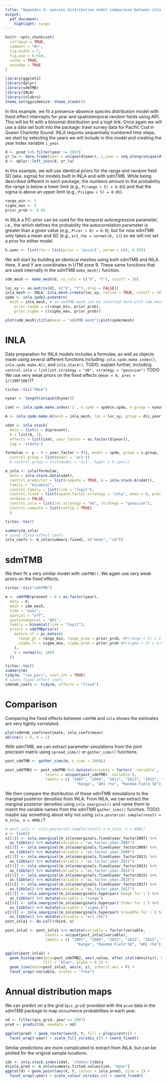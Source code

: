 ```yaml
---
title: "Appendix 4: species distribution model comparison between inla and sdmTMB"
output:
  pdf_document:
    highlight: tango
---
```


```r
knitr::opts_chunk$set(
  collapse = TRUE,
  comment = "#>",
  fig.width = 7,
  fig.asp = 0.618,
  cache = TRUE,
  autodep = TRUE
)
```


```r
library(ggplot2)
library(dplyr)
library(sdmTMB)
library(INLA)
library(inlabru)
theme_set(ggsidekick::theme_sleek())
```

In this example, we fit a presence-absence species distribution model with fixed effect intercepts for year and spatiotemporal random fields using AR1. 
This will be fit with a binomial distribution and a logit link. 
Once again we will use a data set built into the package: trawl survey data for Pacific Cod in Queen Charlotte Sound.
INLA requires sequentially numbered time steps, we start by selecting the years we will include in this model and creating the year index variable `i_year`.

```r
d <- pcod %>% filter(year >= 2007)
yr_lu <- data.frame(year = unique(d$year), i_year = seq_along(unique(d$year)))
d <- dplyr::left_join(d, yr_lu)
```

In this example, we will use identical priors for the range and random field SD (aka. sigma) for models built in INLA and with sdmTMB.
While being described different in each package, the numbers amount to the probability the range is below a lower limit (e.g., `P(range < 5) = 0.05`) and that the sigma is above an upper limit (e.g., `P(sigma > 5) = 0.05`).

```r
range_min <- 5
sigma_max <- 5
prior_prob <- 0.05
```

In INLA a PC-prior can be used for the temporal autoregressive parameter, i.e., the which defines the probability the autocorrelation parameter is greater than a given value (e.g., `P(cor > 0) = 0.9`), but for now sdmTMB only takes a mean and SD (e.g., `ar1_rho = normal(0, 1)`) so we will not set a prior for either model.

```r
h.spec <- list(rho = list(prior = 'pccor1', param = c(0, 0.9)))
```

We will start by building an identical meshes using both sdmTMB and INLA.
Here, X and Y are coordinates in UTM zone 9.
These same functions that are used internally in the sdmTMB `make_mesh()` function. 

```r
sdm_mesh <- make_mesh(d, xy_cols = c("X", "Y"), cutoff = 10)
```

```r
loc_xy <- as.matrix(d[, c("X", "Y"), drop = FALSE])
inla_mesh <- INLA::inla.mesh.create(loc_xy, refine = TRUE, cutoff = 10)
spde <- inla.spde2.pcmatern(
  mesh = inla_mesh, # an smdTMB mesh can be inserted here with sdm_mesh$mesh
    prior.range = c(range_min, prior_prob),
    prior.sigma = c(sigma_max, prior_prob)) 
```

```r
plot(sdm_mesh);title(main = "sdmTMB mesh");plot(spde$mesh)
```


# INLA 

Data preparation for INLA models includes a formulae, as well as objects made using several different functions including: `inla.spde.make.index()`, `inla.spde.make.A()`, and `inla.stack()`.
TODO: explain further, including `control.inla = list(int.strategy = "eb", strategy = "gaussian")` 
TODO: We use very weak priors on the fixed effects (`mean = 0, prec = 1/(100*100)`)?


```r
tictoc::tic("INLA")

nyear <- length(unique(d$year))

iset <- inla.spde.make.index('i', n.spde = spde$n.spde, n.group = nyear)

A <- inla.spde.make.A(mesh = inla_mesh, loc = loc_xy, group = d$i_year)

sdat <- inla.stack(
  data = list(y = d$present),
  A = list(A, 1),
  effects = list(iset, year_factor = as.factor(d$year)),
  tag = 'stdata')

formulae <- y ~ 0 + year_factor + f(i, model = spde, group = i.group,
  control.group = list(model = 'ar1'))
  # control.group = list(model = 'ar1', hyper = h.spec))

m_inla <- inla(formulae,
  data = inla.stack.data(sdat),
  control.predictor = list(compute = TRUE, A = inla.stack.A(sdat)),
  family = "binomial",
  control.family = list(link = "logit"),
  control.fixed = list(expand.factor.strategy = 'inla', mean = 0, prec = 1/(100*100)),
  verbose = FALSE,
  control.inla = list(int.strategy = "eb", strategy = "gaussian"),
  control.compute = list(config = TRUE)
  )

tictoc::toc()

summary(m_inla)
# saves fixed effect coefs
inla_coefs <- m_inla$summary.fixed[, c("mean", "sd")]
```

<!-- # inlabru -->

<!-- *** NOT WORKING YET *** -->

<!-- There are a couple ways to include the fixed effects with `inlabru`. Unfortunately, using factor variables in the standard equation syntax does not work. In the first case, we can create a design matrix and add year effects individually to the formula. -->


<!-- Now we can set up the design matrix for `inlabru`   -->

<!-- ```{r echo = F} -->
<!-- m <- lm(present ~ -1 + as.factor(year), data = d) -->
<!-- model_mat <- model.matrix(m) -->
<!-- colnames(model_mat) <- paste0("x", unique(d$year)) -->
<!-- dat <- cbind(d, model_mat) %>% mutate(x = X, y = Y) -->

<!-- # dat <- dat %>% sf::st_as_sf(coords = c("x", "y")) -->

<!-- coordinates(dat) <- c("x", "y") -->
<!-- dat <- as(dat, "SpatialPointsDataFrame") -->
<!-- ``` -->

<!-- Next we set up the `components` object for the model. This includes a formula with fixed or random effects (here only fixed) and the design of the spatial random field. The name `spatrf` can be anything, but includes the coordinates, spde model, and how the year effects are shared.  -->

<!-- ```{r eval = F, echo = F} -->
<!-- components <- present ~ 0 +  -->
<!--     x2009 + x2011 + x2013 + x2015 + x2017  +  -->
<!--     # x2009(main=x2009, model="linear") + -->
<!--     # x2011(main=x2011, model="linear") + -->
<!--     # x2013(main=x2013, model="linear") + -->
<!--     # x2015(main=x2015, model="linear") + -->
<!--     # x2017(main=x2017, model="linear") + -->
<!--     spatrf(coordinates, model = spde, group = year, ngroup=length(unique(d$year)), -->
<!--       control.group = list(model = 'ar1', hyper = h.spec)) -->

<!-- m_bru <- bru( -->
<!--   components = components, -->
<!--   family = "binomial", -->
<!--   options =  -->
<!--    list(bru_verbose = TRUE,  -->
<!--         control.fixed = list(expand.factor.strategy = 'inla'), -->
<!--         control.family = list(link = "logit"), -->
<!--         control.inla = list(int.strategy = "eb", strategy = "gaussian"), -->
<!--         control.compute = list(config = TRUE) -->
<!--   ), -->
<!--   data = dat -->
<!-- ) -->

<!-- bru_coefs <- m_bru$summary.fixed[, c("mean", "sd")] -->
<!-- summary(m_bru) -->
<!-- ``` -->


<!-- The other way to set up the fixed coefficients with `inlabru` is to use the `fac` argument. Note the location of the parameters changes from to `summary.random$fac` -->

<!-- ```{r } -->
<!-- tictoc::tic("bru") -->

<!-- components <- present ~ 0 + -->
<!--   spatrf(main = coordinates, model = spde, group = dat$year, ngroup=length(unique(dat$year)), -->
<!--       control.group = list(model = 'ar1')) + -->
<!--       # control.group = list(model = 'ar1', hyper = h.spec)) + -->
<!--   # fac(main = year,  model = "iid", -->
<!--   #     hyper = list(prec = list(initial = log(1e-6), -->
<!--   #                            fixed = TRUE)) -->
<!--   # ) -->
<!--   fac(main = year,  model = "factor_full") -->

<!-- m_bru <- bru( -->
<!--   components = components, -->
<!--   family = "binomial", -->
<!--   options =  -->
<!--    list(bru_verbose = TRUE,  -->
<!--         control.fixed = list(expand.factor.strategy = 'inla'), -->
<!--         control.family = list(link = "logit"), -->
<!--         control.inla = list(int.strategy = "eb", strategy = "gaussian"), -->
<!--         control.compute = list(config = TRUE) -->
<!--   ), -->
<!--   data = dat -->
<!-- ) -->
<!-- tictoc::toc() -->

<!-- bru_coefs <- m_bru$summary.random$fac[, c("mean", "sd")] -->
<!-- summary(m_bru) -->
<!-- ``` -->


<!-- ```{r} -->
<!-- m_bru <- bru_rerun(m_bru, options = list()) -->
<!-- summary(m_bru) -->
<!-- ``` -->


<!-- Comparing the spatial random effects between `INLA` and `inlabru` shows us that the latter is not estimating well. -->

<!-- ```{r} -->
<!-- m_inla$summary.hyperpar[, c("mean", "sd")] -->
<!-- m_bru$summary.hyperpar[, c("mean", "sd")] -->
<!-- ``` -->

<!-- As a result the fixed effect estimates are also quite different.  -->

<!-- ```{r} -->
<!-- plot(inla_coefs$mean, bru_coefs$mean) -->
<!-- abline(a = 0, b = 1) -->
<!-- ``` -->


# sdmTMB

We then fit a very similar model with `sdmTMB()`. 
We again use very weak priors on the fixed effects.

```r
tictoc::tic("sdmTMB")

m <- sdmTMB(present ~ 0 + as.factor(year), 
  data = d, 
  mesh = sdm_mesh, 
  time = "year",
  spatial = "off", 
  spatiotemporal = "AR1", 
  family = binomial(link = "logit"),
  priors = sdmTMBpriors(
    matern_st = pc_matern(
      range_gt = range_min, range_prob = prior_prob, #P(range > 5) = 1-0.05
      sigma_lt = sigma_max, sigma_prob = prior_prob #P(sigma < 5) = 1-0.05
    ),
    b = normal(0, 100)
  ))

tictoc::toc()
summary(m)
tidy(m, "ran_pars", conf.int = TRUE)
# saves fixed effect coefs
sdmtmb_coefs <- tidy(m, effects = "fixed")
```

# Comparison

Comparing the fixed effects between `sdmTMB` and `inla` shows the estimates are very tightly correlated.  

```r
plot(sdmtmb_coefs$estimate, inla_coefs$mean)
abline(a = 0, b = 1)
```


With sdmTMB, we can extract parameter simulations from the joint precision matrix using `spread_sims()` or `gather_sims()` functions.

```r
post_sdmTMB <- gather_sims(m, n_sims = 2000L)

post_sdmTMB2 <- post_sdmTMB %>% mutate(variable = factor(`.variable`, 
                  levels = unique(post_sdmTMB$`.variable`), 
                  labels = c( "2007", "2009", "2011", "2013", "2015", "2017", 
                                "Range", "AR1 rho", "Random Field SD")))
```


We then compare the distribution of these sdmTMB simulations to the marginal posterior densities from INLA. 
From INLA, we can extract the marginal posterior densities using `inla.smarginal()` and name them to match the variable names from the sdmTMB `gather_sims()` function.
TODO: maybe say something about why not using `inla.posterior.sample(result = m_inla, n = 400L)`?

```r
# post_inla <- inla.posterior.sample(result = m_inla, n = 400L)
x <- list()
x[[1]] <- inla.smarginal(m_inla$marginals.fixed$year_factor2007) %>% 
  as_tibble() %>% mutate(variable = "as.factor.year.2007") 
x[[2]] <- inla.smarginal(m_inla$marginals.fixed$year_factor2009) %>% 
  as_tibble() %>% mutate(variable = "as.factor.year.2009") 
x[[3]] <- inla.smarginal(m_inla$marginals.fixed$year_factor2011) %>% 
  as_tibble() %>% mutate(variable = "as.factor.year.2011") 
x[[4]] <- inla.smarginal(m_inla$marginals.fixed$year_factor2013) %>% 
  as_tibble() %>% mutate(variable = "as.factor.year.2013") 
x[[5]] <- inla.smarginal(m_inla$marginals.fixed$year_factor2015) %>% 
  as_tibble() %>% mutate(variable = "as.factor.year.2015") 
x[[6]] <- inla.smarginal(m_inla$marginals.fixed$year_factor2017) %>% 
  as_tibble() %>% mutate(variable = "as.factor.year.2017") 
x[[7]] <- inla.smarginal(m_inla$marginals.hyperpar$`Range for i`) %>% 
  as_tibble() %>% mutate(variable = "range") 
x[[8]] <- inla.smarginal(m_inla$marginals.hyperpar$`Stdev for i`) %>% 
  as_tibble() %>% mutate(variable = "sigma_E") 
x[[9]] <- inla.smarginal(m_inla$marginals.hyperpar$`GroupRho for i`) %>% 
  as_tibble() %>% mutate(variable = "ar1_rho") 
post_inla1 <- do.call(rbind, x)

post_inla2 <- post_inla1 %>% mutate(variable = factor(variable, 
                  levels = unique(post_inla1$variable), 
                  labels = c( "2007", "2009", "2011", "2013", "2015", "2017", 
                                "Range", "Random Field SD", "AR1 rho")))
```


```r
ggplot(post_inla2) + 
  geom_histogram(data=post_sdmTMB2, aes(.value, after_stat(density)), bins = 30, 
                 fill = "blue", alpha = 0.2) + 
  geom_line(data=post_inla2, aes(x, y), inherit.aes = F) + 
  facet_wrap(~variable, scales = "free") 
```

# Annual distribution maps

We can predict on a the grid (`qcs_grid`) provided with the `pcod` data in the sdmTMB package to map occurrence probabilities in each year. 

```r
nd <- filter(qcs_grid, year >= 2007)
pred <- predict(m, newdata = nd) 
```

```r
ggplot(pred) + geom_raster(aes(X, Y, fill = plogis(est))) + 
  facet_wrap(~year) + scale_fill_viridis_c() + coord_fixed() 
```

Similar predictions are more complicated to extract from INLA, but can be plotted for the original sample locations.

```r
idx <- inla.stack.index(sdat, 'stdata')$data
d$inla_pred <- m_inla$summary.fitted.values[idx, "mean"]
ggplot(d) + geom_point(aes(X, Y, colour = inla_pred), size = 2) + 
  facet_wrap(~year) + scale_colour_viridis_c() + coord_fixed() 
```

<!-- predict.inla? -->

<!-- ```{r} -->
<!-- pgrid <- inla.mesh.projector(inla_mesh) -->

<!-- predict(m_inla, pgrid) -->
<!-- ``` -->

<!-- # ```{r epsilon, cache=FALSE, out.width="6in"} -->
<!-- # plot_map(pred, "epsilon_st") + -->
<!-- #   ggtitle("Spatiotemporal random effects only") + -->
<!-- #   scale_fill_gradient2() -->
<!-- # ``` -->
<!-- #  -->
<!-- # ```{r resids, out.width="3in"} -->
<!-- # p <- predict(m) -->
<!-- # p$resid <- residuals(m) -->
<!-- # qqnorm(p$resid) -->
<!-- # qqline(p$resid) -->
<!-- # ``` -->
